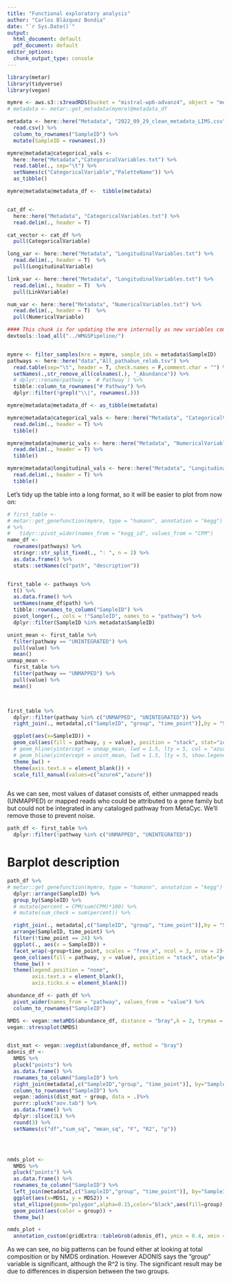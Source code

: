 ```yaml
---
title: "Functional exploratory analysis"
author: "Carlos Blázquez Bondia"
date: "`r Sys.Date()`"
output:
  html_document: default
  pdf_document: default
editor_options:
  chunk_output_type: console
---
```




```r
library(metar)
library(tidyverse)
library(vegan)
```



```r


mymre <- aws.s3::s3readRDS(bucket = "mistral-wp6-advanz4", object = "metagenome/WMGS/MREObject.rds", region = "eu-west-1") ### Check consistency between mre.rds(local and S3). You are reading s3 file, here, but in 200_ you are using local
# metadata <- metar::get_metadata(mymre)@metadata_df

metadata <- here::here("Metadata", "2022_09_29_clean_metadata_LIMS.csv") %>% 
  read.csv() %>% 
  column_to_rownames("SampleID") %>% 
  mutate(SampleID = rownames(.))

mymre@metadata@categorical_vals <-  
  here::here("Metadata","CategoricalVariables.txt") %>%
  read.table(., sep="\t") %>%
  setNames(c("CategoricalVariable","PaletteName")) %>%
  as_tibble()

mymre@metadata@metadata_df <-  tibble(metadata)


cat_df <- 
  here::here("Metadata", "CategoricalVariables.txt") %>% 
  read.delim(., header = T)

cat_vector <- cat_df %>% 
  pull(CategoricalVariable)

long_var <- here::here("Metadata", "LongitudinalVariables.txt") %>%
  read.delim(., header = T)  %>% 
  pull(LongitudinalVariable)

link_var <- here::here("Metadata", "LongitudinalVariables.txt") %>%
  read.delim(., header = T)  %>% 
  pull(LinkVariable)

num_var <- here::here("Metadata", "NumericalVariables.txt") %>%
  read.delim(., header = T)  %>% 
  pull(NumericalVariable)


```

```r

#### This chunk is for updating the mre internally as new variables come out. Once the final mre is done this chunk will be removed.
devtools::load_all("../WMGSPipeline/")


mymre <- filter_samples(mre = mymre, sample_ids = metadata$SampleID)
pathways <- here::here("data","All_pathabun_relab.tsv") %>% 
  read.table(sep="\t", header = T, check.names = F,comment.char = "") %>% 
  setNames(.,str_remove_all(colnames(.), "_Abundance")) %>% 
  # dplyr::rename(pathway = `# Pathway`) %>% 
  tibble::column_to_rownames("# Pathway") %>% 
  dplyr::filter(!grepl("\\|", rownames(.)))

mymre@metadata@metadata_df <- as_tibble(metadata)

mymre@metadata@categorical_vals <- here::here("Metadata", "CategoricalVariables.txt") %>% 
  read.delim(., header = T) %>% 
  tibble()

mymre@metadata@numeric_vals <- here::here("Metadata", "NumericalVariables.txt") %>% 
  read.delim(., header = T) %>% 
  tibble()

mymre@metadata@longitudinal_vals <- here::here("Metadata", "LongitudinalVariables.txt") %>% 
  read.delim(., header = T) %>% 
  tibble()


```

Let's tidy up the table into a long format, so it will be easier to plot from now on:

```r
# first_table <- 
# metar::get_genefunction(mymre, type = "humann", annotation = "kegg") 
# %>% 
#   tidyr::pivot_wider(names_from = "kegg_id", values_from = "CPM")
name_df <- 
  rownames(pathways) %>% 
  stringr::str_split_fixed(., ": ", n = 2) %>% 
  as.data.frame() %>% 
  stats::setNames(c("path", "description"))


first_table <- pathways %>% 
  t() %>% 
  as.data.frame() %>% 
  setNames(name_df$path) %>% 
  tibble::rownames_to_column("SampleID") %>% 
  pivot_longer(., cols = !"SampleID", names_to = "pathway") %>% 
  dplyr::filter(SampleID %in% metadata$SampleID)

unint_mean <- first_table %>% 
  filter(pathway == "UNINTEGRATED") %>% 
  pull(value) %>% 
  mean()
unmap_mean <- 
  first_table %>% 
  filter(pathway == "UNMAPPED") %>% 
  pull(value) %>% 
  mean()



first_table %>% 
  dplyr::filter(pathway %in% c("UNMAPPED", "UNINTEGRATED")) %>% 
  right_join(., metadata[,c("SampleID", "group", "time_point")],by = "SampleID") %>% 

  ggplot(aes(x=SampleID)) +
  geom_col(aes(fill = pathway, y = value), position = "stack", stat="identity", width = 1) +
  # geom_hline(yintercept = unmap_mean, lwd = 1.5, lty = 5, col = "azure", show.legend = T) +
  # geom_hline(yintercept = unint_mean, lwd = 1.5, lty = 5, show.legend = T) +
  theme_bw() +
  theme(axis.text.x = element_blank()) +
  scale_fill_manual(values=c("azure4","azure")) 



```

As we can see, most values of dataset consists of, either unmapped reads (UNMAPPED) or mapped reads who could be attributed to a gene family but but could not be integrated in any cataloged pathway from MetaCyc. We'll remove those to prevent noise.


```r
path_df <- first_table %>%
  dplyr::filter(!pathway %in% c("UNMAPPED", "UNINTEGRATED"))

```

# Barplot description 

```r



path_df %>% 
# metar::get_genefunction(mymre, type = "humann", annotation = "kegg") %>% 
  dplyr::arrange(SampleID) %>% 
  group_by(SampleID) %>% 
  # mutate(percent = CPM/sum(CPM)*100) %>%
  # mutate(sum_check = sum(percent)) %>% 

  right_join(., metadata[,c("SampleID", "group", "time_point")],by = "SampleID") %>% 
  arrange(SampleID, time_point) %>% 
  filter(!time_point == 24) %>% 
  ggplot(., aes(x = SampleID)) +
  facet_wrap(~group+time_point, scales = "free_x", ncol = 3, nrow = 2)+
  geom_col(aes(fill = pathway, y = value), position = "stack", stat="percent", width = 1) +
  theme_bw() +
  theme(legend.position = "none",
        axis.text.x = element_blank(),
        axis.ticks.x = element_blank())
```


```r

abundance_df <- path_df %>% 
  pivot_wider(names_from = "pathway", values_from = "value") %>% 
  column_to_rownames("SampleID")

NMDS <- vegan::metaMDS(abundance_df, distance = "bray",k = 2, trymax = 500)
vegan::stressplot(NMDS)


dist_mat <- vegan::vegdist(abundance_df, method = "bray") 
adonis_df <- 
  NMDS %>% 
  pluck("points") %>% 
  as.data.frame() %>% 
  rownames_to_column("SampleID") %>% 
  right_join(metadata[,c("SampleID","group", "time_point")], by="SampleID") %>% 
  column_to_rownames("SampleID") %>% 
  vegan::adonis(dist_mat ~ group, data = .)%>% 
  purrr::pluck("aov.tab") %>% 
  as.data.frame() %>% 
  dplyr::slice(1L) %>% 
  round(3) %>% 
  setNames(c("df","sum_sq", "mean_sq", "F", "R2", "p"))




nmds_plot <- 
  NMDS %>% 
  pluck("points") %>% 
  as.data.frame() %>% 
  rownames_to_column("SampleID") %>% 
  left_join(metadata[,c("SampleID","group", "time_point")], by="SampleID") %>% 
  ggplot(aes(x=MDS1, y = MDS2)) +
  stat_ellipse(geom="polygon",alpha=0.15,color="black",aes(fill=group),level=0.95) +
  geom_point(aes(color = group)) + 
  theme_bw()

nmds_plot +
  annotation_custom(gridExtra::tableGrob(adonis_df), ymin = 0.4, xmin = -0.8)


```


As we can see, no big patterns can be found either at looking at total composition or by NMDS ordination. However ADONIS says the "group" variable is significant, although the R^2 is tiny. The significant result may be due to differences in dispersion between the two groups.
